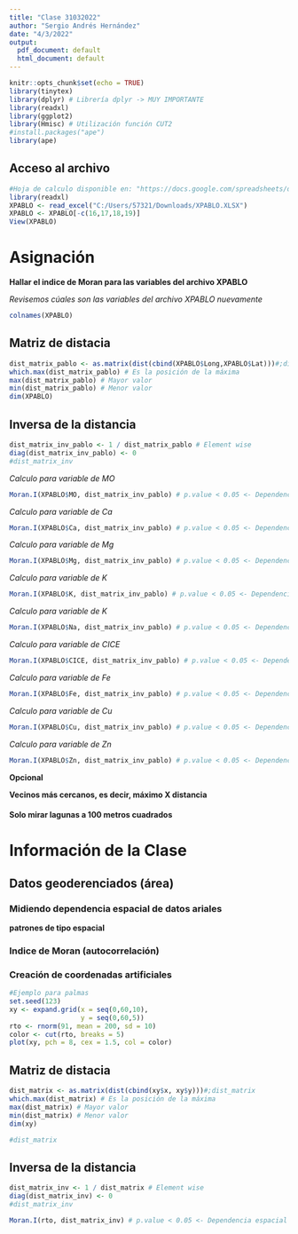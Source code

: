 ---
title: "Clase 31032022"
author: "Sergio Andrés Hernández"
date: "4/3/2022"
output:
  pdf_document: default
  html_document: default
---


```{r setup, include=FALSE}
knitr::opts_chunk$set(echo = TRUE)
library(tinytex)
library(dplyr) # Librería dplyr -> MUY IMPORTANTE
library(readxl)
library(ggplot2)
library(Hmisc) # Utilización función CUT2
#install.packages("ape")
library(ape)
```

## Acceso al archivo

```{r}
#Hoja de calculo disponible en: "https://docs.google.com/spreadsheets/d/11FRDO_mRtu_r3mbdvePRlGmRCZMK9-6A/edit?usp=sharing&ouid=115388581501604549187&rtpof=true&sd=true"
library(readxl)
XPABLO <- read_excel("C:/Users/57321/Downloads/XPABLO.XLSX")
XPABLO <- XPABLO[-c(16,17,18,19)]
View(XPABLO)
```

# Asignación

**Hallar el indice de Moran para las variables del archivo XPABLO**

_Revisemos cúales son las variables del archivo XPABLO nuevamente_

```{r}
colnames(XPABLO)
```
## Matriz de distacia

```{r}
dist_matrix_pablo <- as.matrix(dist(cbind(XPABLO$Long,XPABLO$Lat)))#;dist_matrix
which.max(dist_matrix_pablo) # Es la posición de la máxima
max(dist_matrix_pablo) # Mayor valor 
min(dist_matrix_pablo) # Menor valor
dim(XPABLO)
```



## Inversa de la distancia

```{r}
dist_matrix_inv_pablo <- 1 / dist_matrix_pablo # Element wise
diag(dist_matrix_inv_pablo) <- 0
#dist_matrix_inv
```

*Calculo para variable de MO*

```{r}
Moran.I(XPABLO$MO, dist_matrix_inv_pablo) # p.value < 0.05 <- Dependencia espacial
```

*Calculo para variable de Ca*

```{r}
Moran.I(XPABLO$Ca, dist_matrix_inv_pablo) # p.value < 0.05 <- Dependencia espacial
```

*Calculo para variable de Mg*

```{r}
Moran.I(XPABLO$Mg, dist_matrix_inv_pablo) # p.value < 0.05 <- Dependencia espacial
```
*Calculo para variable de K*

```{r}
Moran.I(XPABLO$K, dist_matrix_inv_pablo) # p.value < 0.05 <- Dependencia espacial
```
*Calculo para variable de K*

```{r}
Moran.I(XPABLO$Na, dist_matrix_inv_pablo) # p.value < 0.05 <- Dependencia espacial
```
*Calculo para variable de CICE*

```{r}
Moran.I(XPABLO$CICE, dist_matrix_inv_pablo) # p.value < 0.05 <- Dependencia espacial
```

*Calculo para variable de Fe*

```{r}
Moran.I(XPABLO$Fe, dist_matrix_inv_pablo) # p.value < 0.05 <- Dependencia espacial
```
*Calculo para variable de Cu*

```{r}
Moran.I(XPABLO$Cu, dist_matrix_inv_pablo) # p.value < 0.05 <- Dependencia espacial
```

*Calculo para variable de Zn*

```{r}
Moran.I(XPABLO$Zn, dist_matrix_inv_pablo) # p.value < 0.05 <- Dependencia espacial
```

**Opcional**

**Vecinos más cercanos, es decir, máximo X distancia**

#### Solo mirar lagunas a 100 metros cuadrados


# Información de la Clase
## Datos geoderenciados (área)

### Midiendo dependencia espacial de datos ariales

**patrones de tipo espacial**

### Indice de Moran (autocorrelación)


### Creación de coordenadas artificiales

```{r}
#Ejemplo para palmas
set.seed(123)
xy <- expand.grid(x = seq(0,60,10),
                  y = seq(0,60,5))
rto <- rnorm(91, mean = 200, sd = 10)
color <- cut(rto, breaks = 5)
plot(xy, pch = 8, cex = 1.5, col = color)
```

## Matriz de distacia

```{r}
dist_matrix <- as.matrix(dist(cbind(xy$x, xy$y)))#;dist_matrix
which.max(dist_matrix) # Es la posición de la máxima
max(dist_matrix) # Mayor valor 
min(dist_matrix) # Menor valor
dim(xy)
```

```{r}
#dist_matrix
```

## Inversa de la distancia

```{r}
dist_matrix_inv <- 1 / dist_matrix # Element wise
diag(dist_matrix_inv) <- 0
#dist_matrix_inv
```

```{r}
Moran.I(rto, dist_matrix_inv) # p.value < 0.05 <- Dependencia espacial
```
